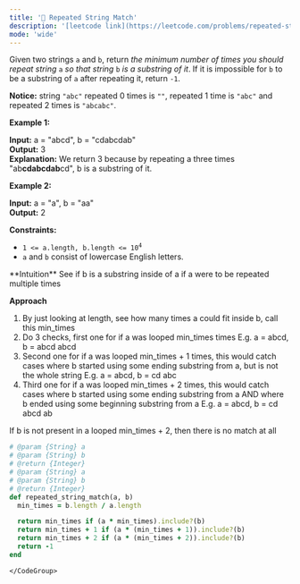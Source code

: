 ```yaml
---
title: '🧀 Repeated String Match'
description: '[leetcode link](https://leetcode.com/problems/repeated-string-match/description/)'
mode: 'wide'
---
```

<Tabs>
  <Tab title="Question" icon="circle-question" iconType="regular">
    <Card>
      <p>Given two strings <code>a</code> and <code>b</code>, return <em>the minimum number of times you should repeat string </em><code>a</code><em> so that string</em> <code>b</code> <em>is a substring of it</em>. If it is impossible for <code>b</code>​​​​​​ to be a substring of <code>a</code> after repeating it, return <code>-1</code>.</p>  <p><strong>Notice:</strong> string <code>&quot;abc&quot;</code> repeated 0 times is <code>&quot;&quot;</code>, repeated 1 time is <code>&quot;abc&quot;</code> and repeated 2 times is <code>&quot;abcabc&quot;</code>.</p>   <p><strong class="example">Example 1:</strong></p>   <strong>Input:</strong> a = &quot;abcd&quot;, b = &quot;cdabcdab&quot; <br/> <strong>Output:</strong> 3 <br/> <strong>Explanation:</strong> We return 3 because by repeating a three times &quot;ab<strong>cdabcdab</strong>cd&quot;, b is a substring of it.   <p><strong class="example">Example 2:</strong></p>   <strong>Input:</strong> a = &quot;a&quot;, b = &quot;aa&quot; <br/> <strong>Output:</strong> 2    <p><strong>Constraints:</strong></p>  <ul>  <li><code>1 &lt;= a.length, b.length &lt;= 10<sup>4</sup></code></li>  <li><code>a</code> and <code>b</code> consist of lowercase English letters.</li> </ul> 
    </Card>
  </Tab>
  <Tab title="Solution" icon="lightbulb" iconType="regular" >
    <Card>
      **Intuition**
See if b is a substring inside of a if a were to be repeated multiple times

**Approach**
1. By just looking at length, see how many times a could fit inside b, call this min_times
2. Do 3 checks, first one for if a was looped min_times times
	 E.g. a = abcd, b = abcd abcd
3. Second one for if a was looped min_times + 1 times, this would catch cases where b started using some ending substring from a, but is not the whole string
    E.g. a = abcd, b = cd abc
4. Third one for if a was looped min_times + 2 times, this would catch cases where b started using some ending substring from a AND where b ended using some beginning substring from a
E.g. a = abcd, b = cd abcd ab

If b is not present in a looped min_times + 2, then there is no match at all
    </Card>
  <Expandable title="code">
    <CodeGroup dropdown>
```ruby title="Repeated String Match" lines
# @param {String} a
# @param {String} b
# @return {Integer}
# @param {String} a
# @param {String} b
# @return {Integer}
def repeated_string_match(a, b)
  min_times = b.length / a.length

  return min_times if (a * min_times).include?(b)
  return min_times + 1 if (a * (min_times + 1)).include?(b)
  return min_times + 2 if (a * (min_times + 2)).include?(b)
  return -1
end
```
    </CodeGroup>
  </Expandable>
  </Tab>
</Tabs>